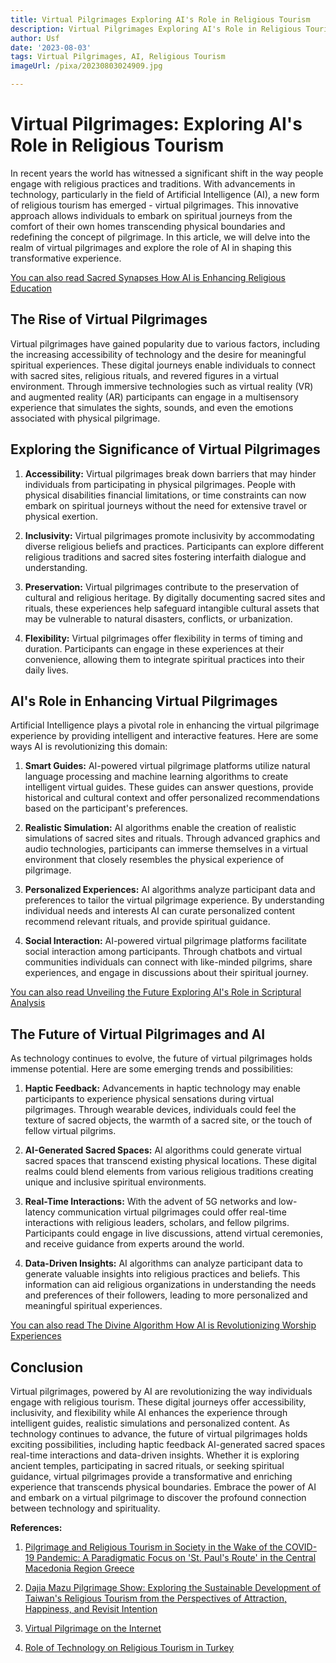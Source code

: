 ```yaml
---
title: Virtual Pilgrimages Exploring AI's Role in Religious Tourism
description: Virtual Pilgrimages Exploring AI's Role in Religious Tourism
author: Usf
date: '2023-08-03'
tags: Virtual Pilgrimages, AI, Religious Tourism
imageUrl: /pixa/20230803024909.jpg

---
```

# Virtual Pilgrimages:  Exploring AI's Role in Religious Tourism

In recent years  the world has witnessed a significant shift in the way people engage with religious  practices and traditions. With advancements in technology,  particularly in the field  of Artificial Intelligence (AI), a new form of religious tourism  has  emerged - virtual pilgrimages. This innovative approach  allows individuals  to embark on spiritual journeys from the comfort of their own homes transcending physical boundaries and redefining the concept of pilgrimage. In this  article, we will delve into  the realm  of virtual pilgrimages and explore  the role of  AI in shaping this  transformative experience.

[You can also read  Sacred Synapses  How  AI is Enhancing Religious  Education](Sacred%20Synapses%20How%20AI%20is%20Enhancing%20Religious%20Education)


## The Rise of Virtual Pilgrimages

Virtual pilgrimages have gained popularity due to various factors, including  the  increasing accessibility of technology and the desire for meaningful spiritual experiences. These digital journeys  enable  individuals to  connect with sacred sites, religious rituals, and revered figures in a virtual environment. Through immersive technologies such as virtual  reality (VR) and  augmented reality  (AR)  participants can engage in a multisensory experience that simulates the sights, sounds,  and even the emotions associated with physical pilgrimage.

## Exploring the Significance of Virtual Pilgrimages

1. **Accessibility:** Virtual pilgrimages break down barriers that may hinder individuals from participating in physical pilgrimages. People with  physical disabilities  financial limitations, or time  constraints can now embark  on spiritual journeys  without the need for extensive  travel or physical exertion.

2.  **Inclusivity:** Virtual pilgrimages promote inclusivity  by accommodating diverse religious beliefs and practices.  Participants can explore  different religious traditions and sacred sites fostering interfaith  dialogue and understanding.

3. **Preservation:** Virtual pilgrimages contribute  to the preservation of cultural and religious  heritage. By digitally documenting sacred sites and rituals, these experiences help safeguard intangible  cultural assets that may be vulnerable to natural disasters, conflicts, or urbanization.

4. **Flexibility:** Virtual pilgrimages offer flexibility in terms of timing and duration. Participants can engage in these experiences at their convenience, allowing them to integrate spiritual practices into  their daily lives.

## AI's Role in  Enhancing Virtual Pilgrimages

Artificial Intelligence plays a pivotal  role in enhancing the virtual pilgrimage experience by providing intelligent and interactive features. Here are some ways AI is revolutionizing this domain:

1.  **Smart Guides:** AI-powered virtual pilgrimage  platforms utilize natural language processing and machine learning algorithms to create intelligent virtual guides. These guides can answer questions, provide historical and cultural context and offer personalized recommendations based on the participant's preferences.

2. **Realistic Simulation:** AI algorithms enable the creation of realistic simulations of  sacred sites and rituals. Through advanced graphics and audio technologies, participants can immerse themselves in a virtual  environment that closely resembles the physical experience of pilgrimage.

3. **Personalized Experiences:** AI algorithms analyze participant data and preferences to tailor the virtual pilgrimage experience. By understanding individual needs and interests AI can curate personalized  content recommend relevant rituals, and provide spiritual guidance.

4. **Social Interaction:** AI-powered virtual pilgrimage platforms facilitate social interaction  among participants. Through chatbots and virtual communities  individuals can connect with like-minded pilgrims, share experiences, and engage in discussions about their  spiritual journey.

[You can also read Unveiling the Future  Exploring  AI's  Role in Scriptural Analysis](Unveiling%20the%20Future%20Exploring%20AI%27s%20Role%20in%20Scriptural%20Analysis)


## The Future of Virtual  Pilgrimages and  AI

As technology continues to evolve,  the future of virtual pilgrimages holds immense potential. Here are some emerging trends  and possibilities:

1. **Haptic Feedback:** Advancements in haptic technology may enable participants to experience physical sensations  during virtual pilgrimages. Through  wearable devices, individuals could  feel the texture of sacred  objects, the warmth of a sacred site,  or the touch of fellow virtual pilgrims.

2. **AI-Generated Sacred Spaces:** AI algorithms could generate virtual sacred spaces  that transcend existing physical locations. These digital realms  could blend elements  from various religious traditions creating unique and inclusive spiritual environments.

3. **Real-Time Interactions:** With the advent of 5G  networks and  low-latency communication virtual pilgrimages could  offer real-time interactions with religious leaders, scholars,  and fellow pilgrims. Participants could engage in live discussions, attend virtual  ceremonies, and receive guidance from experts around the world.

4. **Data-Driven Insights:**  AI algorithms can analyze participant data to generate valuable insights into religious practices and beliefs. This information can aid religious organizations in understanding the needs and preferences of their followers, leading to more personalized and meaningful spiritual experiences.

[You can also read The Divine Algorithm How AI is Revolutionizing Worship Experiences](The%20Divine%20Algorithm%20How%20AI%20is%20Revolutionizing%20Worship%20Experiences)


## Conclusion

Virtual pilgrimages, powered by AI are revolutionizing the way individuals  engage with religious tourism. These digital journeys offer accessibility, inclusivity, and flexibility while AI enhances the experience through intelligent guides, realistic simulations and personalized content. As technology continues to advance, the  future of virtual pilgrimages holds exciting possibilities, including haptic feedback AI-generated  sacred spaces real-time interactions and data-driven insights. Whether it is exploring ancient temples, participating in sacred rituals, or seeking spiritual guidance, virtual pilgrimages  provide a transformative and enriching  experience that transcends physical boundaries. Embrace the power of  AI and embark on a virtual pilgrimage to discover the  profound connection between technology and spirituality.

**References:**

1. [Pilgrimage and Religious Tourism in Society in the Wake of the COVID-19 Pandemic:  A Paradigmatic Focus on 'St. Paul's Route' in the Central Macedonia Region Greece](https://www.mdpi.com/2077-1444/13/10/887)

2. [Dajia  Mazu Pilgrimage  Show: Exploring the Sustainable Development of Taiwan's Religious Tourism from the Perspectives of Attraction, Happiness, and Revisit  Intention](https://www.mdpi.com/2071-1050/15/11/8744)

3. [Virtual Pilgrimage on the Internet](https://www.researchgate.net/publication/248593551_Virtual_Pilgrimage_on_the_Internet)

4. [Role of Technology on Religious Tourism in Turkey](https://www.igi-global.com/viewtitle.aspx?TitleId=292764&isxn=9781799881650)